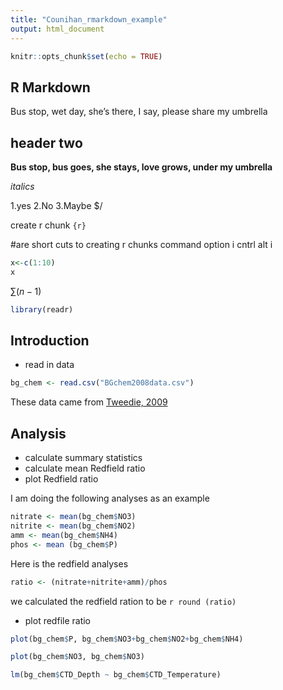 ```yaml
---
title: "Counihan_rmarkdown_example"
output: html_document
---
```


```r
knitr::opts_chunk$set(echo = TRUE)
```

## R Markdown

Bus stop, wet day, she's there, I say, please share my umbrella

## header two

**Bus stop, bus goes, she stays, love grows, under my umbrella**

*italics*

1.yes
2.No
3.Maybe
$/

create r chunk
```{r}```

#are short cuts to creating r chunks
command option i
cntrl alt i


```r
x<-c(1:10)
x
```
 
$\sum (n-1)$

```r
library(readr)
```

## **Introduction**

- read in data

```r
bg_chem <- read.csv("BGchem2008data.csv")
```

These data came from [Tweedie, 2009](https://doi.org/10.18739/A25T3FZ8X)

## **Analysis**

- calculate summary statistics
- calculate mean Redfield ratio
- plot Redfield ratio

I am doing the following analyses as an example

```r
nitrate <- mean(bg_chem$NO3)
nitrite <- mean(bg_chem$NO2)
amm <- mean(bg_chem$NH4)
phos <- mean (bg_chem$P) 
```

Here is the redfield analyses

```r
ratio <- (nitrate+nitrite+amm)/phos
```

we calculated the redfield ration to be `r round (ratio)`

- plot redfile ratio

```r
plot(bg_chem$P, bg_chem$NO3+bg_chem$NO2+bg_chem$NH4)
```

```r
plot(bg_chem$NO3, bg_chem$NO3)
```

```r
lm(bg_chem$CTD_Depth ~ bg_chem$CTD_Temperature)
```